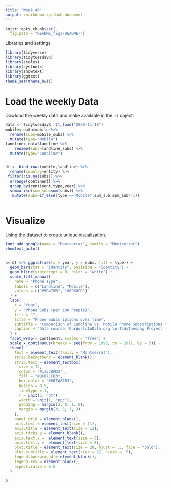 ```yaml
---
title: "Week 46"
output: rmarkdown::github_document
---
```


```r
knitr::opts_chunk$set(
  fig.path = "README_figs/README-")
```


 Libraries and settings
```r
library(tidyverse)
library(tidytuesdayR)
library(scales)
library(sysfonts)
library(showtext)
library(ggtext)
theme_set(theme_bw())

```
# Load the weekly Data

Dowload the weekly data and make available in the `tt` object.
```r
data <- tidytuesdayR::tt_load("2020-11-10")
mobile<-data$mobile %>% 
  rename(subs=mobile_subs) %>% 
  mutate(type="Mobile")
landline<-data$landline %>% 
    rename(subs=landline_subs) %>% 
  mutate(type="Landline")


df <- bind_rows(mobile,landline) %>% 
  rename(country=entity) %>% 
 filter(!is.na(subs)) %>%
  arrange(continent) %>% 
  group_by(continent,type,year) %>% 
  summarise(sum_sub=sum(subs)) %>% 
   mutate(subs=if_else(type =="Mobile",sum_sub,sum_sub*-1)) 
 


```


# Visualize

Using the dataset to create unique visualization.

```r
font_add_google(name = "Montserrat", family = "Montserrat")
showtext_auto()


p<-df %>% ggplot(aes(x = year, y = subs, fill = type)) +
  geom_bar(stat = "identity", position = "identity") +
  geom_hline(yintercept = 0, color = "white") +
  scale_fill_manual(
    name = "Phone Type",
    labels = c("Landline", "Mobile"),
    values = c("#5D478B", "#8968CD")
  ) +
  labs(
    x = "Year",
    y = "Phone Subs (per 100 People)",
    fill = "",
    title = "Phone Subscriptions over Time",
    subtitle = "Comparison of Landline vs. Mobile Phone Subscriptions \n (per 100 people) by continent from 1990 to 2017",
    caption = "Data source: OurWorldInData.org \n TidyTuesday Project - week 46 \n Visualization: @Lacapary"
  ) +
  facet_wrap(~ continent, scales = "free") +
  scale_x_continuous(breaks = seq(from = 1990, to = 2017, by = 5)) +
  theme(
    text = element_text(family = "Montserrat"),
    strip.background = element_blank(),
    strip.text = element_textbox(
      size = 12,
      color = "#115C8AD3" ,
      fill = "#8FB7CFB3",
      box.color = "#607A8AB3",
      halign = 0.5,
      linetype = 1,
      r = unit(5, "pt"),
      width = unit(1, "npc"),
      padding = margin(2, 0, 1, 0),
      margin = margin(3, 3, 3, 3)
    ),
    panel.grid = element_blank(),
    axis.text = element_text(size = 11),
    axis.title = element_text(size = 12),
    axis.ticks.y = element_blank(),
    axis.text.x =  element_text(size = 6),
    axis.text.y =  element_text(size = 8),
    plot.title = element_text(size = 20, hjust = .5, face = "bold"),
    plot.subtitle = element_text(size = 12, hjust = .5),
    legend.background = element_blank(),
    legend.key = element_blank(),
    aspect.ratio = 0.5
  )

```
```r

p
```